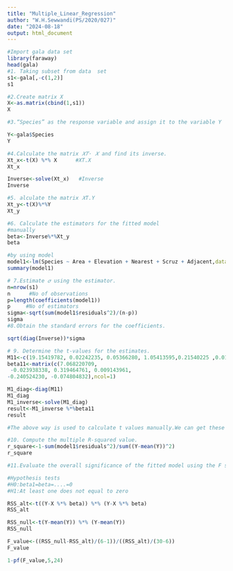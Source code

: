 ---
title: "Multiple_Linear_Regression"
author: "W.H.Sewwandi(PS/2020/027)"
date: "2024-08-18"
output: html_document
---

```{r}
#Import gala data set
library(faraway)
head(gala)
#1. Taking subset from data  set
s1<-gala[,-c(1,2)]
s1

#2.Create matrix X
X<-as.matrix(cbind(1,s1))
X

#3.“Species” as the response variable and assign it to the variable Y

Y<-gala$Species
Y

#4.Calculate the matrix 𝑋𝑇⋅ 𝑋 and find its inverse.
Xt_x<-t(X) %*% X      #XT.X
Xt_x

Inverse<-solve(Xt_x)   #Inverse
Inverse

#5. alculate the matrix 𝑋T.Y
Xt_y<-t(X)%*%Y
Xt_y

#6. Calculate the estimators for the fitted model
#manually
beta<-Inverse%*%Xt_y
beta

#by using model
model1<-lm(Species ~ Area + Elevation + Nearest + Scruz + Adjacent,data = gala)
summary(model1)

# 7.Estimate 𝜎 using the estimator.
n=nrow(s1) 
n      #No of observations
p=length(coefficients(model1))
p     #No of estimators
sigma<-sqrt(sum(model1$residuals^2)/(n-p))
sigma
#8.Obtain the standard errors for the coefficients.

sqrt(diag(Inverse))*sigma

# 9. Determine the t-values for the estimates.
M11<-c(19.15419782, 0.02242235, 0.05366280, 1.05413595,0.21540225 ,0.01770019)
beta11<-matrix(c(7.068220709,
 -0.023938338, 0.319464761, 0.009143961,
-0.240524230, -0.074804832),ncol=1)

M1_diag<-diag(M11)
M1_diag
M1_inverse<-solve(M1_diag)
result<-M1_inverse %*%beta11
result

#The above way is used to calculate t values manually.We can get these answers using model summary

#10. Compute the multiple R-squared value.
r_square<-1-sum(model1$residuals^2)/sum((Y-mean(Y))^2)
r_square

#11.Evaluate the overall significance of the fitted model using the F statistic and p-value.

#Hypothesis tests
#H0:beta1=beta=....=0
#H1:At least one does not equal to zero

RSS_alt<-t((Y-X %*% beta)) %*% (Y-X %*% beta)
RSS_alt

RSS_null<-t(Y-mean(Y)) %*% (Y-mean(Y))
RSS_null

F_value<-((RSS_null-RSS_alt)/(6-1))/((RSS_alt)/(30-6))
F_value

1-pf(F_value,5,24)

```


